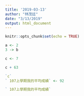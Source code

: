 ```yaml
---
title: '2019-03-13'
author: "林茂廷"
date: "3/13/2019"
output: html_document
---
```


```r
knitr::opts_chunk$set(echo = TRUE)
```

```r
a <- 2
3 -> b
```

```r
c <- 7

c + 63 
```

```r
`c`
` 107上學期我的平均成績` <- 92

```

```r
` 107上學期我的平均成績`
```

